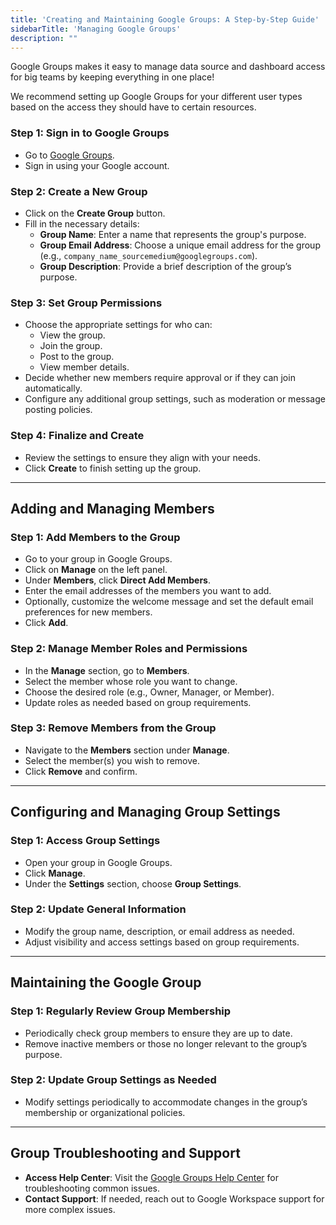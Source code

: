 ```yaml
---
title: 'Creating and Maintaining Google Groups: A Step-by-Step Guide'
sidebarTitle: 'Managing Google Groups'
description: ""
---
```


Google Groups makes it easy to manage data source and dashboard access for big teams by keeping everything in one place! 

We recommend setting up Google Groups for your different user types based on the access they should have to certain resources.


### Step 1: Sign in to Google Groups
- Go to [Google Groups](https://groups.google.com).
- Sign in using your Google account.

### Step 2: Create a New Group
- Click on the **Create Group** button.
- Fill in the necessary details:
  - **Group Name**: Enter a name that represents the group's purpose.
  - **Group Email Address**: Choose a unique email address for the group (e.g., `company_name_sourcemedium@googlegroups.com`).
  - **Group Description**: Provide a brief description of the group’s purpose.

### Step 3: Set Group Permissions
- Choose the appropriate settings for who can:
  - View the group.
  - Join the group.
  - Post to the group.
  - View member details.
- Decide whether new members require approval or if they can join automatically.
- Configure any additional group settings, such as moderation or message posting policies.

### Step 4: Finalize and Create
- Review the settings to ensure they align with your needs.
- Click **Create** to finish setting up the group.

---

## Adding and Managing Members

### Step 1: Add Members to the Group
- Go to your group in Google Groups.
- Click on **Manage** on the left panel.
- Under **Members**, click **Direct Add Members**.
- Enter the email addresses of the members you want to add.
- Optionally, customize the welcome message and set the default email preferences for new members.
- Click **Add**.

### Step 2: Manage Member Roles and Permissions
- In the **Manage** section, go to **Members**.
- Select the member whose role you want to change.
- Choose the desired role (e.g., Owner, Manager, or Member).
- Update roles as needed based on group requirements.

### Step 3: Remove Members from the Group
- Navigate to the **Members** section under **Manage**.
- Select the member(s) you wish to remove.
- Click **Remove** and confirm.

---

## Configuring and Managing Group Settings

### Step 1: Access Group Settings
- Open your group in Google Groups.
- Click **Manage**.
- Under the **Settings** section, choose **Group Settings**.

### Step 2: Update General Information
- Modify the group name, description, or email address as needed.
- Adjust visibility and access settings based on group requirements.

---

## Maintaining the Google Group

### Step 1: Regularly Review Group Membership
- Periodically check group members to ensure they are up to date.
- Remove inactive members or those no longer relevant to the group’s purpose.

### Step 2: Update Group Settings as Needed
- Modify settings periodically to accommodate changes in the group’s membership or organizational policies.

---

## Group Troubleshooting and Support

- **Access Help Center**: Visit the [Google Groups Help Center](https://support.google.com/groups/) for troubleshooting common issues.
- **Contact Support**: If needed, reach out to Google Workspace support for more complex issues.
